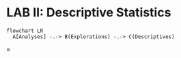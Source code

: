 # LAB II: Descriptive Statistics

```mermaid
flowchart LR
  A[Analyses] -.-> B(Explorations) -.-> C(Descriptives)
```


$\equiv$